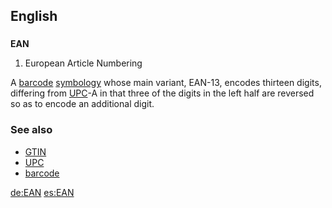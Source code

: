 ==English==
==={{initialism}}===
'''EAN'''
# European Article Numbering

A [[barcode]] [[symbology]] whose main variant, EAN-13, encodes thirteen digits, differing from [[UPC]]-A in that three of the digits in the left half are reversed so as to encode an additional digit.

===See also===
*[[GTIN]]
*[[UPC]]
*[[barcode]]

[[de:EAN]]
[[es:EAN]]